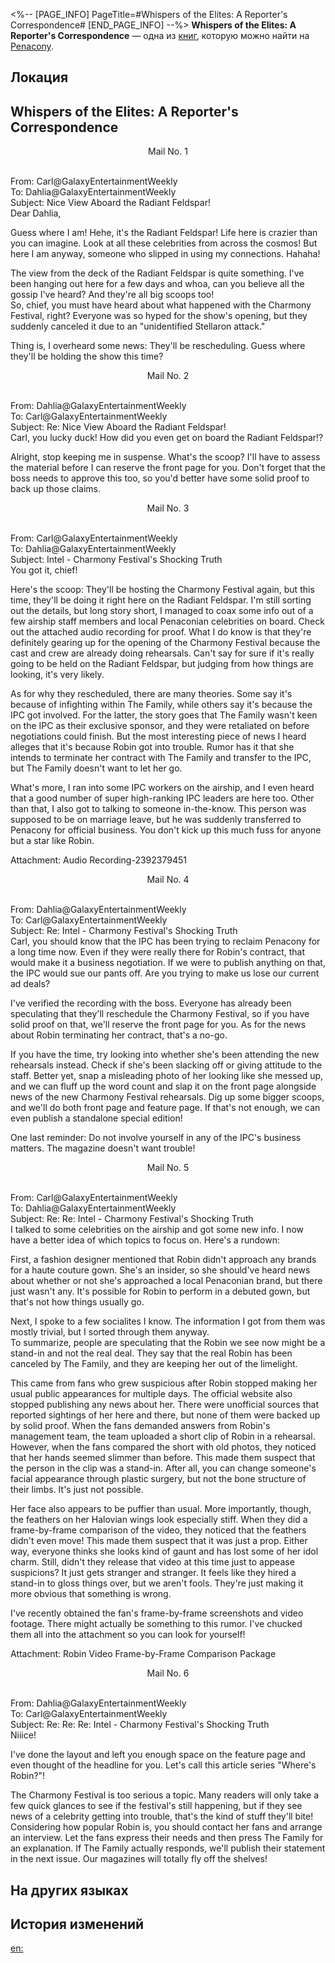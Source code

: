 <%-- [PAGE_INFO]
PageTitle=#Whispers of the Elites: A Reporter's Correspondence#
[END_PAGE_INFO] --%>
{{Дополнить}}
{{Книга Инфобокс
|id           = 365
|partIds      = 190660
|Название     = 
|Изображение  = Предмет Книга Пенакония.png
|Мир          = Penacony
|Томов        = 1
|Автор        = <!--нужно добавить-->
|Описание     = Correspondence between a certain reporter on the airship and their chief editor
|Том1         = {{tx}}
|Источник1    = {{tx|Отсутствует источник}}
|Персонажи    = 
|Фракции      = Interastral Peace Corporation; Penacony; The Family
}}
'''Whispers of the Elites: A Reporter's Correspondence''' — одна из [[Книги|книг]], которую можно найти на [[Penacony]].

==Локация==
{{Отметка карты|<!--название карты-->|<!--id отметки-->}}

==Whispers of the Elites: A Reporter's Correspondence==
<div align="center">Mail No. 1</div><br />From: Carl@GalaxyEntertainmentWeekly<br />
To: Dahlia@GalaxyEntertainmentWeekly<br />
Subject: Nice View Aboard the Radiant Feldspar!<br />
Dear Dahlia,

Guess where I am! Hehe, it's the Radiant Feldspar! Life here is crazier than you can imagine. Look at all these celebrities from across the cosmos! But here I am anyway, someone who slipped in using my connections. Hahaha!

The view from the deck of the Radiant Feldspar is quite something. I've been hanging out here for a few days and whoa, can you believe all the gossip I've heard? And they're all big scoops too!<br />
So, chief, you must have heard about what happened with the Charmony Festival, right? Everyone was so hyped for the show's opening, but they suddenly canceled it due to an "unidentified Stellaron attack."

Thing is, I overheard some news: They'll be rescheduling. Guess where they'll be holding the show this time?

<div align="center">Mail No. 2</div><br />From: Dahlia@GalaxyEntertainmentWeekly<br />
To: Carl@GalaxyEntertainmentWeekly<br />
Subject: Re: Nice View Aboard the Radiant Feldspar!<br />
Carl, you lucky duck! How did you even get on board the Radiant Feldspar!?

Alright, stop keeping me in suspense. What's the scoop? I'll have to assess the material before I can reserve the front page for you. Don't forget that the boss needs to approve this too, so you'd better have some solid proof to back up those claims.

<div align="center">Mail No. 3</div><br />From: Carl@GalaxyEntertainmentWeekly<br />
To: Dahlia@GalaxyEntertainmentWeekly<br />
Subject: Intel - Charmony Festival's Shocking Truth<br />
You got it, chief!

Here's the scoop: They'll be hosting the Charmony Festival again, but this time, they'll be doing it right here on the Radiant Feldspar. I'm still sorting out the details, but long story short, I managed to coax some info out of a few airship staff members and local Penaconian celebrities on board. Check out the attached audio recording for proof. What I do know is that they're definitely gearing up for the opening of the Charmony Festival because the cast and crew are already doing rehearsals. Can't say for sure if it's really going to be held on the Radiant Feldspar, but judging from how things are looking, it's very likely.

As for why they rescheduled, there are many theories. Some say it's because of infighting within The Family, while others say it's because the IPC got involved. For the latter, the story goes that The Family wasn't keen on the IPC as their exclusive sponsor, and they were retaliated on before negotiations could finish. But the most interesting piece of news I heard alleges that it's because Robin got into trouble. Rumor has it that she intends to terminate her contract with The Family and transfer to the IPC, but The Family doesn't want to let her go.

What's more, I ran into some IPC workers on the airship, and I even heard that a good number of super high-ranking IPC leaders are here too. Other than that, I also got to talking to someone in-the-know. This person was supposed to be on marriage leave, but he was suddenly transferred to Penacony for official business. You don't kick up this much fuss for anyone but a star like Robin.

Attachment: Audio Recording-2392379451

<div align="center">Mail No. 4</div><br />From: Dahlia@GalaxyEntertainmentWeekly<br />
To: Carl@GalaxyEntertainmentWeekly<br />
Subject: Re: Intel - Charmony Festival's Shocking Truth<br />
Carl, you should know that the IPC has been trying to reclaim Penacony for a long time now. Even if they were really there for Robin's contract, that would make it a business negotiation. If we were to publish anything on that, the IPC would sue our pants off. Are you trying to make us lose our current ad deals?

I've verified the recording with the boss. Everyone has already been speculating that they'll reschedule the Charmony Festival, so if you have solid proof on that, we'll reserve the front page for you. As for the news about Robin terminating her contract, that's a no-go.

If you have the time, try looking into whether she's been attending the new rehearsals instead. Check if she's been slacking off or giving attitude to the staff. Better yet, snap a misleading photo of her looking like she messed up, and we can fluff up the word count and slap it on the front page alongside news of the new Charmony Festival rehearsals. Dig up some bigger scoops, and we'll do both front page and feature page. If that's not enough, we can even publish a standalone special edition!

One last reminder: Do not involve yourself in any of the IPC's business matters. The magazine doesn't want trouble!

<div align="center">Mail No. 5</div><br />From: Carl@GalaxyEntertainmentWeekly<br />
To: Dahlia@GalaxyEntertainmentWeekly<br />
Subject: Re: Re: Intel - Charmony Festival's Shocking Truth<br />
I talked to some celebrities on the airship and got some new info. I now have a better idea of which topics to focus on. Here's a rundown:

First, a fashion designer mentioned that Robin didn't approach any brands for a haute couture gown. She's an insider, so she should've heard news about whether or not she's approached a local Penaconian brand, but there just wasn't any. It's possible for Robin to perform in a debuted gown, but that's not how things usually go.

Next, I spoke to a few socialites I know. The information I got from them was mostly trivial, but I sorted through them anyway.<br />
To summarize, people are speculating that the Robin we see now might be a stand-in and not the real deal. They say that the real Robin has been canceled by The Family, and they are keeping her out of the limelight.

This came from fans who grew suspicious after Robin stopped making her usual public appearances for multiple days. The official website also stopped publishing any news about her. There were unofficial sources that reported sightings of her here and there, but none of them were backed up by solid proof. When the fans demanded answers from Robin's management team, the team uploaded a short clip of Robin in a rehearsal. However, when the fans compared the short with old photos, they noticed that her hands seemed slimmer than before. This made them suspect that the person in the clip was a stand-in. After all, you can change someone's facial appearance through plastic surgery, but not the bone structure of their limbs. It's just not possible.

Her face also appears to be puffier than usual. More importantly, though, the feathers on her Halovian wings look especially stiff. When they did a frame-by-frame comparison of the video, they noticed that the feathers didn't even move! This made them suspect that it was just a prop. Either way, everyone thinks she looks kind of gaunt and has lost some of her idol charm. Still, didn't they release that video at this time just to appease suspicions? It just gets stranger and stranger. It feels like they hired a stand-in to gloss things over, but we aren't fools. They're just making it more obvious that something is wrong.

I've recently obtained the fan's frame-by-frame screenshots and video footage. There might actually be something to this rumor. I've chucked them all into the attachment so you can look for yourself!

Attachment: Robin Video Frame-by-Frame Comparison Package

<div align="center">Mail No. 6</div><br />From: Dahlia@GalaxyEntertainmentWeekly<br />
To: Carl@GalaxyEntertainmentWeekly<br />
Subject: Re: Re: Re: Intel - Charmony Festival's Shocking Truth<br />
Niiice!

I've done the layout and left you enough space on the feature page and even thought of the headline for you. Let's call this article series "Where's Robin?"!

The Charmony Festival is too serious a topic. Many readers will only take a few quick glances to see if the festival's still happening, but if they see news of a celebrity getting into trouble, that's the kind of stuff they'll bite! Considering how popular Robin is, you should contact her fans and arrange an interview. Let the fans express their needs and then press The Family for an explanation. If The Family actually responds, we'll publish their statement in the next issue. Our magazines will totally fly off the shelves!

==На других языках==
{{На других языках
|en   = Whispers of the Elites: A Reporter's Correspondence
|zhs  = 名流密语，某位记者的往来邮件
|zht  = 名流密語，某位記者的往來信件
|ja   = 名士の密談。某記者のやり取りのメール
|ko   = 명사의 밀담, 어떤 기자가 주고받은 메일
|es   = Susurros de la élite: La correspondencia de un reportero
|fr   = Murmures des élites&nbsp;: correspondance journalistique
|ru   = Секреты знаменитостей: письма журналиста
|th   = ความลับของคนดัง: จดหมายโต้ตอบของนักข่าวคนหนึ่ง
|vi   = Mật Ngữ Của Người Nổi Tiếng, Thư Từ Trao Đổi Của Một Phóng Viên
|de   = Flüstern der Eliten: Die Korrespondenz eines Reporters
|id   = Pesan Komunikasi seorang Reporter mengenai Rahasia Selebritas
|pt   = Sussurros das Elites: Correspondência de uma Repórter
}}

==История изменений==
{{История изменений|3.5}}

[[en:]]